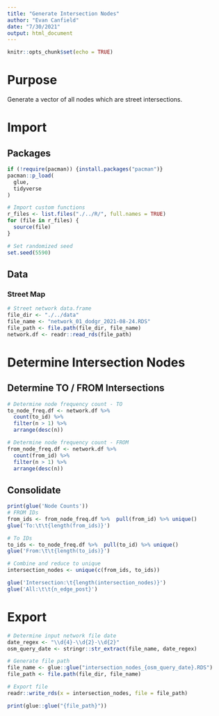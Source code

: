 ```yaml
---
title: "Generate Intersection Nodes"
author: "Evan Canfield"
date: "7/30/2021"
output: html_document
---
```


```r
knitr::opts_chunk$set(echo = TRUE)
```

# Purpose
Generate a vector of all nodes which are street intersections.

# Import
## Packages
```r
if (!require(pacman)) {install.packages("pacman")}
pacman::p_load(
  glue,
  tidyverse
)

# Import custom functions
r_files <- list.files("./../R/", full.names = TRUE)
for (file in r_files) {
  source(file)
}

# Set randomized seed
set.seed(5590)
```

## Data
### Street Map
```r
# Street network data.frame
file_dir <- "./../data"
file_name <- "network_01_dodgr_2021-08-24.RDS"
file_path <- file.path(file_dir, file_name)
network.df <- readr::read_rds(file_path)
```

# Determine Intersection Nodes
## Determine TO / FROM Intersections
```r
# Determine node frequency count - TO
to_node_freq.df <- network.df %>% 
  count(to_id) %>% 
  filter(n > 1) %>% 
  arrange(desc(n))

# Determine node frequency count - FROM
from_node_freq.df <- network.df %>% 
  count(from_id) %>% 
  filter(n > 1) %>% 
  arrange(desc(n))
```

## Consolidate
```r
print(glue('Node Counts'))
# FROM IDs
from_ids <- from_node_freq.df %>%  pull(from_id) %>% unique()
glue('To:\t\t{length(from_ids)}')

# To IDs
to_ids <- to_node_freq.df %>%  pull(to_id) %>% unique()
glue('From:\t\t{length(to_ids)}')

# Combine and reduce to unique
intersection_nodes <- unique(c(from_ids, to_ids))

glue('Intersection:\t{length(intersection_nodes)}')
glue('All:\t\t{n_edge_post}')
```

# Export
```r
# Determine input network file date
date_regex <- "\\d{4}-\\d{2}-\\d{2}"
osm_query_date <- stringr::str_extract(file_name, date_regex)

# Generate file path
file_name <- glue::glue("intersection_nodes_{osm_query_date}.RDS")
file_path <- file.path(file_dir, file_name)

# Export file
readr::write_rds(x = intersection_nodes, file = file_path)

print(glue::glue("{file_path}"))
```

